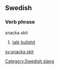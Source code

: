 ==Swedish==
===Verb phrase===
;snacka skit
#[[talk]] [[bullshit]]
[[sv:snacka skit]]
[[Category:Swedish slang]]